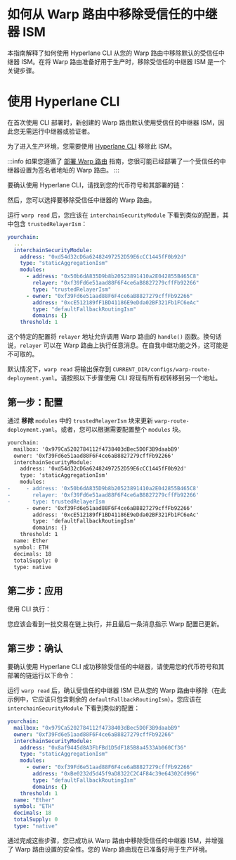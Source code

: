 
# 如何从 Warp 路由中移除受信任的中继器 ISM

本指南解释了如何使用 Hyperlane CLI 从您的 Warp 路由中移除默认的受信任中继器 ISM。在将 Warp 路由准备好用于生产时，移除受信任的中继器 ISM 是一个关键步骤。

# 使用 Hyperlane CLI

在首次使用 CLI 部署时，新创建的 Warp 路由默认使用受信任的中继器 ISM，因此您无需运行中继器或验证者。

为了进入生产环境，您需要使用 [Hyperlane CLI](https://docs.hyperlane.xyz/docs/reference/cli) 移除此 ISM。

<PrerequisitesPartial />

:::info
如果您遵循了 [部署 Warp 路由](https://docs.hyperlane.xyz/docs/guides/deploy-warp-route) 指南，您很可能已经部署了一个受信任的中继器设置为签名者地址的 Warp 路由。
:::

要确认使用 Hyperlane CLI，请找到您的代币符号和其部署的链：

<WarpReadSymbolChainPartial />

然后，您可以选择要移除受信任中继器的 Warp 路由。

运行 `warp read` 后，您应该在 `interchainSecurityModule` 下看到类似的配置，其中包含 `trustedRelayerIsm`：

```yaml {7-9}
yourchain:
  ...
  interchainSecurityModule:
    address: "0xd54d32cD6a62482497252D59E6cCC1445fF0b92d"
    type: "staticAggregationIsm"
    modules:
      - address: "0x50b6dA835D9b8b20523891410a2E042855B465C8"
        relayer: "0xf39Fd6e51aad88F6F4ce6aB8827279cffFb92266"
        type: "trustedRelayerIsm"
      - owner: "0xf39Fd6e51aad88F6F4ce6aB8827279cffFb92266"
        address: "0xcE512189fF1BD41186E9eDda02BF321Fb1FC6eAc"
        type: "defaultFallbackRoutingIsm"
        domains: {}
    threshold: 1
```

这个特定的配置将 `relayer` 地址允许调用 Warp 路由的 `handle()` 函数。换句话说，`relayer` 可以在 Warp 路由上执行任意消息。在自我中继功能之外，这可能是不可取的。

默认情况下，`warp read` 将输出保存到 `CURRENT_DIR/configs/warp-route-deployment.yaml`。请按照以下步骤使用 CLI 将现有所有权转移到另一个地址。

## 第一步：配置

通过 **移除** `modules` 中的 `trustedRelayerIsm` 块来更新 `warp-route-deployment.yaml`。或者，您可以根据需要配置整个 `modules` 块。

```diff title="warp-route-deployment.yaml"
yourchain:
  mailbox: '0x979Ca5202784112f4738403dBec5D0F3B9daabB9'
  owner: '0xf39Fd6e51aad88F6F4ce6aB8827279cffFb92266'
  interchainSecurityModule:
    address: '0xd54d32cD6a62482497252D59E6cCC1445fF0b92d'
    type: 'staticAggregationIsm'
    modules:
-     - address: '0x50b6dA835D9b8b20523891410a2E042855B465C8'
-       relayer: '0xf39Fd6e51aad88F6F4ce6aB8827279cffFb92266'
-       type: trustedRelayerIsm
      - owner: '0xf39Fd6e51aad88F6F4ce6aB8827279cffFb92266'
        address: '0xcE512189fF1BD41186E9eDda02BF321Fb1FC6eAc'
        type: 'defaultFallbackRoutingIsm'
        domains: {}
    threshold: 1
  name: Ether
  symbol: ETH
  decimals: 18
  totalSupply: 0
  type: native

```

## 第二步：应用

使用 CLI 执行：

<WarpApplySymbolConfigDefaultPartial />

您应该会看到一批交易在链上执行，并且最后一条消息指示 Warp 配置已更新。

## 第三步：确认

要确认使用 Hyperlane CLI 成功移除受信任的中继器，请使用您的代币符号和其部署的链运行以下命令：

<WarpReadSymbolChainPartial />

运行 `warp read` 后，确认受信任的中继器 ISM 已从您的 Warp 路由中移除（在此示例中，它应该只包含剩余的 `defaultFallbackRoutingIsm`）。您应该在 `interchainSecurityModule` 下看到类似的配置：

```yaml {8-11}
yourchain:
  mailbox: "0x979Ca5202784112f4738403dBec5D0F3B9daabB9"
  owner: "0xf39Fd6e51aad88F6F4ce6aB8827279cffFb92266"
  interchainSecurityModule:
    address: "0x8af9445d8A3FbFBd1D5dF185B8a4533Ab060Cf36"
    type: "staticAggregationIsm"
    modules:
      - owner: "0xf39Fd6e51aad88F6F4ce6aB8827279cffFb92266"
        address: "0xBe0232d5d45f9aD8322C2C4F84c39e64302Cd996"
        type: "defaultFallbackRoutingIsm"
        domains: {}
    threshold: 1
  name: "Ether"
  symbol: "ETH"
  decimals: 18
  totalSupply: 0
  type: "native"
```

通过完成这些步骤，您已成功从 Warp 路由中移除受信任的中继器 ISM，并增强了 Warp 路由设置的安全性。您的 Warp 路由现在已准备好用于生产环境。
